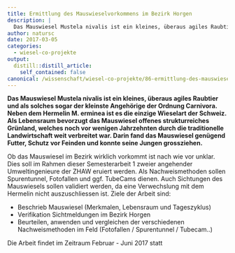 ```yaml
---
title: Ermittlung des Mauswieselvorkommens im Bezirk Horgen
description: |
  Das Mauswiesel Mustela nivalis ist ein kleines, überaus agiles Raubtier und als solches sogar der kleinste Angehörige der Ordnung Carnivora. Neben dem Hermelin M. erminea ist es die einzige Wieselart der Schweiz. Als Lebensraum bevorzugt das Mauswiesel offenes strukturreiches Grünland, welches noch vor wenigen Jahrzehnten durch die traditionelle Landwirtschaft weit verbreitet war. Darin fand das Mauswiesel genügend Futter, Schutz vor Feinden und konnte seine Jungen grossziehen.
author: natursc
date: 2017-03-05
categories:
  - wiesel-co-projekte
output:
  distill::distill_article:
    self_contained: false
canonical: /wissenschaft/wiesel-co-projekte/86-ermittlung-des-mauswieselvorkommens-mustela-nivalis-im-bezirk-horgen
---
```



**Das Mauswiesel Mustela nivalis ist ein kleines, überaus agiles
Raubtier und als solches sogar der kleinste Angehörige der Ordnung
Carnivora. Neben dem Hermelin M. erminea ist es die einzige Wieselart
der Schweiz. Als Lebensraum bevorzugt das Mauswiesel offenes
strukturreiches Grünland, welches noch vor wenigen Jahrzehnten durch die
traditionelle Landwirtschaft weit verbreitet war. Darin fand das
Mauswiesel genügend Futter, Schutz vor Feinden und konnte seine Jungen
grossziehen.**  
  
Ob das Mauswiesel im Bezirk wirklich vorkommt ist nach wie vor unklar.
Dies soll im Rahmen dieser Semesterarbeit 1 zweier angehender
Umweltingenieure der ZHAW eruiert werden. Als Nachweismethoden sollen
Spurentunnel, Fotofallen und ggf. TubeCams dienen. Auch Sichtungen des
Mauswiesels sollen validiert werden, da eine Verwechslung mit dem
Hermelin nicht auszuschliessen ist. Ziele der Arbeit sind:

-   Beschrieb Mauswiesel (Merkmalen, Lebensraum und Tageszyklus)
-   Verifikation Sichtmeldungen im Bezirk Horgen
-   Beurteilen, anwenden und vergleichen der verschiedenen
    Nachweismethoden im Feld (Fotofallen / Spurentunnel / Tubecam..)

Die Arbeit findet im Zeitraum Februar - Juni 2017 statt

<!--http://wieselundco.ch/wissenschaft/wiesel-co-projekte/86-ermittlung-des-mauswieselvorkommens-mustela-nivalis-im-bezirk-horgen-->
